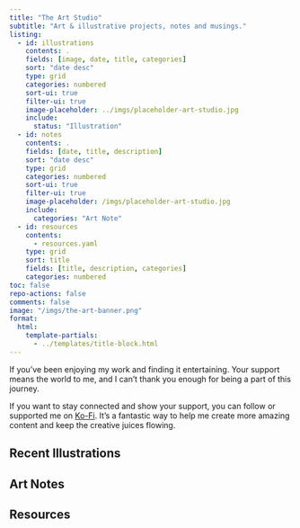 ```yaml
---
title: "The Art Studio"
subtitle: "Art & illustrative projects, notes and musings."
listing:
  - id: illustrations
    contents: .
    fields: [image, date, title, categories]
    sort: "date desc"
    type: grid
    categories: numbered
    sort-ui: true
    filter-ui: true
    image-placeholder: ../imgs/placeholder-art-studio.jpg
    include:
      status: "Illustration"
  - id: notes
    contents: .
    fields: [date, title, description]
    sort: "date desc"
    type: grid
    categories: numbered
    sort-ui: true
    filter-ui: true
    image-placeholder: /imgs/placeholder-art-studio.jpg
    include:
      categories: "Art Note"
  - id: resources
    contents: 
      - resources.yaml
    type: grid
    sort: title
    fields: [title, description, categories]
    categories: numbered
toc: false
repo-actions: false
comments: false
image: "/imgs/the-art-banner.png"
format:
  html:
    template-partials:
      - ../templates/title-block.html
---
```


If you've been enjoying my work and finding it entertaining. Your support means the world to me, and I can't thank you enough for being a part of this journey.

If you want to stay connected and show your support, you can follow or supported me on [Ko-Fi](https://ko-fi.com/errbufferoverfl). It's a fantastic way to help me create more amazing content and keep the creative juices flowing.

## Recent Illustrations

::: {#illustrations}
:::

## Art Notes

::: {#notes}
:::

## Resources

::: {#resources}
:::
